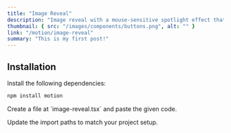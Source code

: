 ```yaml
---
title: "Image Reveal"
description: "Image reveal with a mouse-sensitive spotlight effect that highlights the border of the div or section as you move your cursor"
thumbnail: { src: "/images/components/buttons.png", alt: "" }
link: "/motion/image-reveal"
summary: "This is my first post!"
---
```



## Installation

<Steps>
<Step>
Install the following dependencies:
</Step>

```bash
npm install motion
```

<Step>
Create a file at `image-reveal.tsx` and paste the given code.
</Step>


<Step>Update the import paths to match your project setup.</Step>

</Steps>
